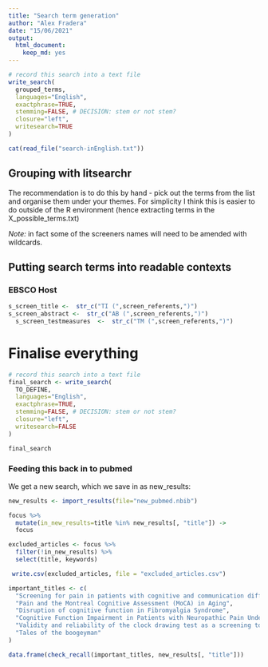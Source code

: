 ```yaml
---
title: "Search term generation"
author: "Alex Fradera"
date: "15/06/2021"
output: 
  html_document: 
    keep_md: yes
---
```





```r

# record this search into a text file
write_search(
  grouped_terms,
  languages="English",
  exactphrase=TRUE,
  stemming=FALSE, # DECISION: stem or not stem?
  closure="left",
  writesearch=TRUE
)

cat(read_file("search-inEnglish.txt"))
```



## Grouping with litsearchr

The recommendation is to do this by hand - pick out the terms from the list and organise them under your themes. For simplicity I think this is easier to do outside of the R environment (hence extracting terms in the X_possible_terms.txt)




*Note:* in fact some of the screeners names will need to be amended with wildcards.

## Putting search terms into readable contexts

### EBSCO Host

```r
s_screen_title <-  str_c("TI (",screen_referents,")")
s_screen_abstract <-  str_c("AB (",screen_referents,")")
  s_screen_testmeasures  <-  str_c("TM (",screen_referents,")")

```


# Finalise everything

```r

# record this search into a text file
final_search <- write_search(
  TO_DEFINE,
  languages="English",
  exactphrase=TRUE,
  stemming=FALSE, # DECISION: stem or not stem?
  closure="left",
  writesearch=FALSE
)

final_search
```

### Feeding this back in to pubmed

We get a new search, which we save in as new_results:

```r
new_results <- import_results(file="new_pubmed.nbib")
```


```r
focus %>%
  mutate(in_new_results=title %in% new_results[, "title"]) ->
  focus

excluded_articles <- focus %>%
  filter(!in_new_results) %>%
  select(title, keywords)

```

```r
 write.csv(excluded_articles, file = "excluded_articles.csv")
```




```r
important_titles <- c(
  "Screening for pain in patients with cognitive and communication difficulties: evaluation of the SPIN-screen",
  "Pain and the Montreal Cognitive Assessment (MoCA) in Aging",
  "Disruption of cognitive function in Fibromyalgia Syndrome",
  "Cognitive Function Impairment in Patients with Neuropathic Pain Under Standard Conditions of Care",
  "Validity and reliability of the clock drawing test as a screening tool for cognitive impairment in patients with fibromyalgia",
  "Tales of the boogeyman"
)

data.frame(check_recall(important_titles, new_results[, "title"]))
```

